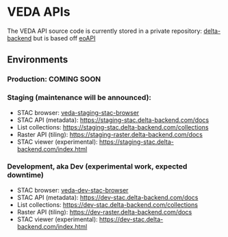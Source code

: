 # VEDA APIs {.unnumbered}

The VEDA API source code is currently stored in a private repository: [delta-backend](https://github.com/NASA-IMPACT/delta-backend) but is based off [eoAPI](https://github.com/developmentseed/eoAPI)

## Environments

### Production: COMING SOON

### Staging (maintenance will be announced):

* STAC browser: [veda-staging-stac-browser](http://veda-staging-stac-browser.s3-website-us-west-2.amazonaws.com/)
* STAC API (metadata): [https://staging-stac.delta-backend.com/docs](https://staging-stac.delta-backend.com/docs)
* List collections: [https://staging-stac.delta-backend.com/collections](https://staging-stac.delta-backend.com/collections)
* Raster API (tiling): [https://staging-raster.delta-backend.com/docs](https://staging-raster.delta-backend.com/docs)
* STAC viewer (experimental): [https://staging-stac.delta-backend.com/index.html](https://staging-stac.delta-backend.com/index.html)

### Development, aka Dev (experimental work, expected downtime)

* STAC browser: [veda-dev-stac-browser](http://veda-dev-stac-browser.s3-website-us-west-2.amazonaws.com/)
* STAC API (metadata): [https://dev-stac.delta-backend.com/docs](https://dev-stac.delta-backend.com/docs)
* List collections: [https://dev-stac.delta-backend.com/collections](https://dev-stac.delta-backend.com/collections)
* Raster API (tiling): [https://dev-raster.delta-backend.com/docs](https://dev-raster.delta-backend.com/docs)
* STAC viewer (experimental): [https://dev-stac.delta-backend.com/index.html](https://dev-stac.delta-backend.com/index.html)

